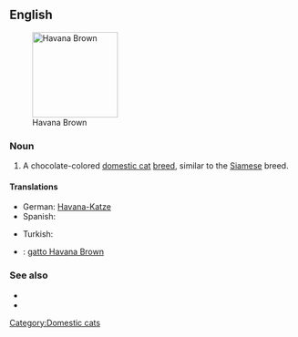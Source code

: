==English==
[[File:Havana Brown - c h o c o c a t.jpg|thumb|150px|right|Havana Brown]]

===Noun===
{{en-noun|sg=[[Havana]] [[brown|Brown]]}}

# A chocolate-colored [[domestic cat]] [[breed]], similar to the [[Siamese]] breed.

====Translations====
{{trans-top|domestic cat breed}}
* German: [[Havana-Katze]] {{f}}
* Spanish: {{t|es|Habana brown}}
{{trans-mid}}
* Turkish: {{t|tr|Havana kedisi}}
{{trans-bottom}}

{{checktrans-top}}
* {{ttbc|Italian}}: [[gatto Havana Brown]]
{{checktrans-mid}}

{{checktrans-bottom}}

===See also===
* {{pedia}}
* {{commonslite|Category:Havana brown}}

[[Category:Domestic cats]]